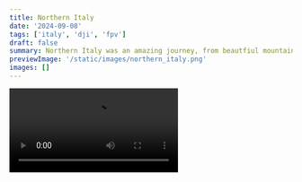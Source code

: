 ```yaml
---
title: Northern Italy
date: '2024-09-08'
tags: ['italy', 'dji', 'fpv']
draft: false
summary: Northern Italy was an amazing journey, from beautfiul mountains, lakes and trees to spectacular hiking trails.
previewImage: '/static/images/northern_italy.png'
images: []
---
```


<Video src="/static/videos/sorapis_lake.mp4" />

Setting off early on a Saturday morning, I began the 13-hour drive from Berlin, eager to experience the beauty of northern Italy. The long journey was well worth it to witness the stunning landscapes that awaited me.
